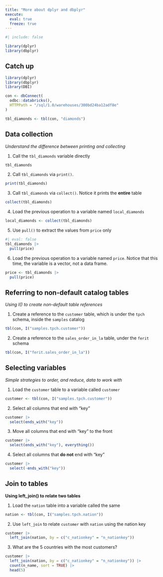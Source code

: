 ```yaml
---
title: "More about dplyr and dbplyr"
execute: 
  eval: true
  freeze: true
---
```


```r
#| include: false

library(dplyr)
library(dbplyr)
```

## Catch up {.unnumbered}

```r
library(dplyr)
library(dbplyr)
library(DBI)

con <- dbConnect(
  odbc::databricks(),
  HTTPPath = "/sql/1.0/warehouses/300bd24ba12adf8e"
)

tbl_diamonds <- tbl(con, "diamonds")
```

## Data collection
*Understand the difference between printing and collecting*


1. Call the `tbl_diamonds` variable directly

```r
tbl_diamonds
```

2. Call `tbl_diamonds` via `print()`.

```r
print(tbl_diamonds)
```

3. Call `tbl_diamonds` via `collect()`. Notice it prints the **entire** table 

```r
collect(tbl_diamonds)
```

4. Load the previous operation to a variable named `local_diamonds`

```r
local_diamonds <- collect(tbl_diamonds)
```

5. Use `pull()` to extract the values from `price` only

```r
#| eval: false
tbl_diamonds |> 
  pull(price)
```

6. Load the previous operation to a variable named `price`. Notice that this time,
the variable is a vector, not a data frame.

```r
price <- tbl_diamonds |> 
  pull(price)
```

## Referring to non-default catalog tables
*Using I() to create non-default table references*

1. Create a reference to the `customer` table, which is under the `tpch` schema, 
inside the `samples` catalog

```r
tbl(con, I("samples.tpch.customer"))
```

2. Create a reference to the `sales_order_in_la` table, under the `ferit` schema

```r
tbl(con, I("ferit.sales_order_in_la"))
```

## Selecting variables
*Simple strategies to order, and reduce, data to work with*

1. Load the `customer` table to a variable called `customer` 

```r
customer <- tbl(con, I("samples.tpch.customer"))
```
2. Select all columns that end with "key"

```r
customer |> 
  select(ends_with("key"))
```

3. Move all columns that end with "key" to the front

```r
customer |> 
  select(ends_with("key"), everything())
```

4. Select all columns that **do not** end with "key"

```r
customer |> 
  select(-ends_with("key"))
```


## Join to tables
**Using left_join() to relate two tables**

1. Load the `nation` table into a variable called the same

```r
nation <- tbl(con, I("samples.tpch.nation"))
```

2. Use `left_join` to relate `customer` with `nation` using the nation key 

```r
customer |> 
  left_join(nation, by = c("c_nationkey" = "n_nationkey"))
```

3. What are the 5 countries with the most customers?

```r
customer |> 
  left_join(nation, by = c("c_nationkey" = "n_nationkey")) |> 
  count(n_name, sort = TRUE) |> 
  head(5)
```
